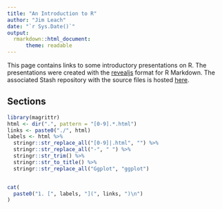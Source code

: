 ```yaml
---
title: "An Introduction to R"
author: "Jim Leach"
date: "`r Sys.Date()`"
output: 
  rmarkdown::html_document:
      theme: readable
---
```


This page contains links to some introductory presentations on R. The
presentations were created with the
[revealjs](http://rmarkdown.rstudio.com/revealjs_presentation_format.html)
format for R Markdown. The associated Stash repository with the source files is
hosted
[here](https://hdp-service.uk.kworld.kpmg.com/stash/projects/JL/repos/r-training/browse).

## Sections

```r
library(magrittr)
html <- dir(".", pattern = "[0-9].*.html")
links <- paste0("./", html)
labels <- html %>% 
  stringr::str_replace_all("[0-9]|.html", "") %>% 
  stringr::str_replace_all("-", " ") %>% 
  stringr::str_trim() %>% 
  stringr::str_to_title() %>% 
  stringr::str_replace_all("Ggplot", "ggplot")


cat(
  paste0("1. [", labels, "](", links, ")\n")
)
```

